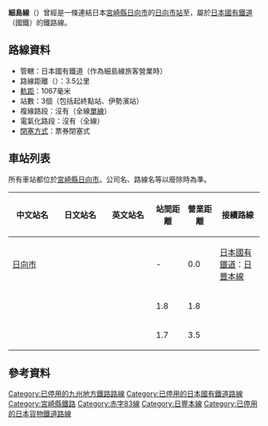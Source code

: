 {{Unreferenced|time=2020-07-14T05:47:51+00:00}}
{{Infobox 鐵道路線
|日文原名 = 細島線
|平假名 = ほそしません
|羅馬拼音 = Hososhima sen
|路線名稱 = [[File:Japanese_National_Railway_logo.svg|50px]] 細島線
|路線顏色 = #999
|狀態 = [[廢線|廢線]]
|圖片 = 細島線跡案内碑.jpg
|圖片大小 = 
|圖片說明 = 
|所在地 = {{JPN}}[[宮崎縣|宮崎縣]][[日向市|日向市]]
|起點 = [[日向市站|日向市站]]
|終點 = {{link-ja|細島站|細島駅}}
|站數 = 3個（廢除客運後2個）
|通車 = 1921年10月11日
|項目1 = 廢除客運
|日期1 = 1972年2月1日
|項目2 = 休止
|日期2 = 1989年12月1日
|廢除 = 1993年12月1日
|擁有者 = [[鐵道省_(日本)|鐵道省]]→<br />[[運輸通信省_(日本)|運輸通信省]]→[[運輸省|運輸省]]→<br />[[日本國有鐵道|日本國有鐵道]]（國鐵）<br />→[[日本貨物鐵道|日本貨物鐵道]]（JR貨物）
|營運者 = 
|路線距離 = 3.5公里
|軌距 = 1,067毫米
|軌道數量 = [[單線鐵路|單線]]
|電氣化方式 = 非電氣化
|閉塞方式 = 
|最高速度 = 
|路線圖 = {{Routemap|inline=yes|title=細島線|title-bg=#808080|title-color=white|map=
~~ ~~[[日豐本線|日豐本線]]
\eABZq+l\BHFq~~0.0~~[[日向市站|日向市]]
exBHF~~1.8~~''{{link-ja|伊勢濱站|伊勢ヶ浜駅|伊勢濱}}''
exKBHFe~~3.5~~''{{link-ja|細島站|細島駅|細島}}''
}}
}}
'''細島線'''（{{jpn|j=細島線|hg=ほそしません|rm=Hososhima sen|f=y}}）曾經是一條連結日本[[宮崎縣|宮崎縣]][[日向市|日向市]]的[[日向市站|日向市站]]至{{link-ja|細島站|細島駅}}，屬於[[日本國有鐵道|日本國有鐵道]]（國鐵）的鐵路線。
== 路線資料 ==
* 管轄：日本國有鐵道（作為細島線旅客營業時）
* 路線距離（{{link-ja|營業距離|営業キロ}}）：3.5公里
* [[軌距|軌距]]：1067毫米
* 站數：3個（包括起終點站、伊勢濱站）
* 複線路段：沒有（全線[[單線鐵路|單線]]）
* 電氣化路段：沒有（全線{{link-ja|非電氣化|非電化}}）
* [[閉塞_(鐵路)|閉塞方式]]：票券閉塞式
== 車站列表 ==
所有車站都位於[[宮崎縣|宮崎縣]][[日向市|日向市]]。公司名、路線名等以廢除時為準。
{| class="wikitable" rules="all"
|-
!style="width: 5em;"|中文站名
!style="width: 5em;"|日文站名
!style="width: 5em;"|英文站名
!style="width: 3em;"|站間距離
!style="width: 3em;"|營業距離
!接續路線
|-
|[[日向市站|日向市]]
|{{lang|ja|日向市}}
|{{lang|en|Hyūgashi}}
| -
|0.0
|[[日本國有鐵道|日本國有鐵道]]：[[日豐本線|日豐本線]]
|-
|{{link-ja|伊勢濱站|伊勢ヶ浜駅|伊勢濱}}
|{{lang|ja|伊勢ヶ浜}}
|{{lang|en|Isegahama}}
|1.8
|1.8
|
|-
|{{link-ja|細島站|細島駅|細島}}
|{{lang|ja|細島}}
|{{lang|en|Hososhima}}
|1.7
|3.5
|
|}

== 參考資料 ==
{{Reflist}}

{{細島線}}
{{赤字83線}}

{{DEFAULTSORT:Hososhima sen}}
[[Category:已停用的九州地方鐵路路線|Category:已停用的九州地方鐵路路線]]
[[Category:已停用的日本國有鐵道路線|Category:已停用的日本國有鐵道路線]]
[[Category:宮崎縣鐵路|Category:宮崎縣鐵路]]
[[Category:赤字83線|Category:赤字83線]]
[[Category:日豐本線|Category:日豐本線]]
[[Category:已停用的日本貨物鐵道路線|Category:已停用的日本貨物鐵道路線]]